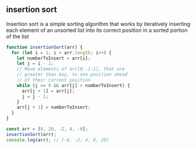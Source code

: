 ## insertion sort

Insertion sort is a simple sorting algorithm that works by
iteratively inserting each element of an unsorted list into
its correct position in a sorted portion of the list

```js title="insertionSort"
function insertionSort(arr) {
  for (let i = 1; i < arr.length; i++) {
    let numberToInsert = arr[i];
    let j = i - 1;
    // Move elements of arr[0..i-1], that are
    // greater than key, to one position ahead
    // of their current position
    while (j >= 0 && arr[j] > numberToInsert) {
      arr[j + 1] = arr[j];
      j = j - 1;
    }
    arr[j + 1] = numberToInsert;
  }
}

const arr = [8, 20, -2, 4, -6];
insertionSort(arr);
console.log(arr); // [-6, -2, 4, 8, 20]
```

